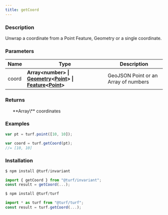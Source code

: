 ```yaml
---
title: getCoord
---
```



### Description

Unwrap a coordinate from a Point Feature, Geometry or a single coordinate.

### Parameters

| Name  | Type                                                                                                                                                                                                                                                                      | Description                          |
| ----- | ------------------------------------------------------------------------------------------------------------------------------------------------------------------------------------------------------------------------------------------------------------------------- | ------------------------------------ |
| coord | **Array\<number> \| [Geometry](https://tools.ietf.org/html/rfc7946#section-3.1)\<[Point](https://tools.ietf.org/html/rfc7946#section-3.1.2)> \| [Feature](https://tools.ietf.org/html/rfc7946#section-3.2)\<[Point](https://tools.ietf.org/html/rfc7946#section-3.1.2)>** | GeoJSON Point or an Array of numbers |

### Returns

<ul>
  **Array\<number>** coordinates

</ul>

### Examples

```javascript
var pt = turf.point([10, 10]);

var coord = turf.getCoord(pt);
//= [10, 10]
```

### Installation

```javascript
$ npm install @turf/invariant

import { getCoord } from "@turf/invariant";
const result = getCoord(...);
```

```javascript
$ npm install @turf/turf

import * as turf from "@turf/turf";
const result = turf.getCoord(...);
```
